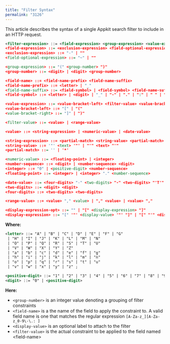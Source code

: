 ```yaml
---
title: "Filter Syntax"
permalink: "3126"
---
```


This article describes the syntax of a single Appkit search filter to include in an HTTP request.

```xml
<filter-expression> ::= <field-expression> <group-expression> <value-expression <display-expression>
<field-expression> ::= <exclusion-expression> <field-optional-expression> <field-name>
<exclusion-expression> ::= "-" | ""
<field-optional-expression> ::= "~" | ""

<group-expression> ::= "(" <group-number> ")"
<group-number> ::= <digit> | <digit> <group-number>

<field-name> ::= <field-name-prefix> <field-name-suffix>
<field-name-prefix> ::= <letter> | "_"
<field-name-suffix> ::= <field-symbol> | <field-symbol> <field-name-suffix>
<field-symbol> ::= <letter> | <digit> | "_" | "-" | "." | ":" | " " | ""

<value-expression> ::= <value-bracket-left> <filter-value> <value-bracket-right>
<value-bracket-left> ::= "[" | "("
<value-bracket-right> ::= "]" | ")"

<filter-value> ::= <value> | <range-value>

<value> ::= <string-expression> | <numeric-value> | <date-value>

<string-expression> ::= <partial-match> <string-value> <partial-match>
<string-value> ::= '"' <text> '"' | "'" <text> "'"
<partial-match> ::= '' | '*'

<numeric-value> ::= <floating-point> | <integer>
<number-sequence> ::= <digit> | <number-sequence> <digit>
<integer> ::= "0" | <positive-digit> <number-sequence>
<floating-point> ::= <integer> | <integer> "." <number-sequence>

<date-value> ::= <four-digits> "-" <two-digits> "-" <two-digits> "'T'" <two-digits> ":" <two-digits> ":" <two-digits>
<two-digits> ::= <digit> <digit>
<four-digits> ::= <two-digits> <two-digits>

<range-value> ::= <value> "," <value> | "," <value> | <value> ","

<display-expression-opt> ::= "" | "[" <display-expression> "]"
<display-expression> ::= "[" '"' <display-value> '"' "]" | "[" "'" <display-value> "'" "]"
```

**Where:**

```xml
<letter> ::= "A" | "B" | "C" | "D" | "E" | "F" | "G"
 | "H" | "I" | "J" | "K" | "L" | "M" | "N"
 | "O" | "P" | "Q" | "R" | "S" | "T" | "U"
 | "V" | "W" | "X" | "Y" | "Z"
 | "a" | "b" | "c" | "d" | "e" | "f" | "g"
 | "h" | "i" | "j" | "k" | "l" | "m" | "n"
 | "o" | "p" | "q" | "r" | "s" | "t" | "u"
 | "v" | "w" | "x" | "y" | "z" ;

<positive-digit> ::= "1" | "2" | "3" | "4" | "5" | "6" | "7" | "8" | "9"
<digit> ::= "0" | <positive-digit>
```

**Here:**

* `<group-number>` is an integer value denoting a grouping of filter constraints
* `<field-name>` is a the name of the field to apply the constraint to. A valid field name is one that matches the regular expression `[A-Za-z_][A-Za-z_0-9\-\.: ]`
* `<display-value>` is an optional label to attach to the filter
* `<filter-value>` is the actual constraint to be applied to the field named \<field-name>